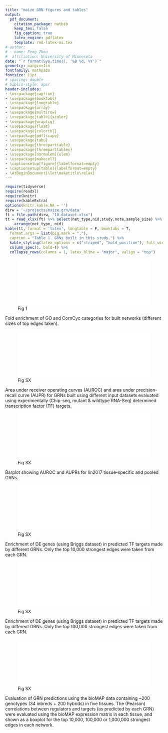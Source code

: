 ```yaml
---
title: "maize GRN figures and tables"
output:
  pdf_document:
    citation_package: natbib
    keep_tex: false
    fig_caption: true
    latex_engine: pdflatex
    template: rmd-latex-ms.tex
# author:
# - name: Peng Zhou
#  affiliation: University of Minnesota
date: "`r format(Sys.time(), '%B %d, %Y')`"
geometry: margin=1in
fontfamily: mathpazo
fontsize: 11pt
# spacing: double
# biblio-style: apsr
header-includes:
- \usepackage{caption}
- \usepackage{booktabs}
- \usepackage{longtable}
- \usepackage{array}
- \usepackage{multirow}
- \usepackage[table]{xcolor}
- \usepackage{wrapfig}
- \usepackage{float}
- \usepackage{colortbl}
- \usepackage{pdflscape}
- \usepackage{tabu}
- \usepackage{threeparttable}
- \usepackage{threeparttablex}
- \usepackage[normalem]{ulem}
- \usepackage{makecell}
- \captionsetup[figure]{labelformat=empty}
- \captionsetup[table]{labelformat=empty}
- \AtBeginDocument{\let\maketitle\relax}
---
```

\pagenumbering{gobble}


```r
require(tidyverse)
require(readxl)
require(knitr)
require(kableExtra)
options(knitr.kable.NA = '')
dirw = '~/projects/maize.grn/data'
ft = file.path(dirw, "10.dataset.xlsx")
tt = read_xlsx(ft) %>% select(net_type,nid,study,note,sample_size) %>%
    arrange(net_type, nid)
kable(tt, format = 'latex', longtable = F, booktabs = T,
  format.args = list(big.mark = ","),
  caption = "Table 1. GRNs built in this study.") %>%
  kable_styling(latex_options = c("striped", "hold_position"), full_width = F, font_size = 8) %>%
  column_spec(1, bold=T) %>%
  collapse_rows(columns = 1, latex_hline = "major", valign = "top")
```

\pagebreak
![Fig 1]($grn/data/14_eval_sum/14.go.pdf){width=100%}

Fold enrichment of GO and CornCyc categories for built networks (different sizes of top edges taken).

\pagebreak
![Fig SX]($grn/data/14_eval_sum/10.dev.atlas.pdf){width=100%}

Area under receiver operating curves (AUROC) and area under precision-recall curve (AUPR) for GRNs built using different input datasets evaluated using experimentally (Chip-seq, mutant & wildtype RNA-Seq) determined transcription factor (TF) targets.

\pagebreak
![Fig SX]($grn/data/14_eval_sum/05.auc.pdf){width=100%}

Barplot showing AUROC and AUPRs for lin2017 tissue-specific and pooled GRNs. 

\pagebreak
![Fig SX]($grn/data/14_eval_sum/12.briggs.10000.pdf){width=100%}

Enrichment of DE genes (using Briggs dataset) in predicted TF targets made by different GRNs. Only the top 10,000 strongest edges were taken from each GRN.

\pagebreak
![Fig SX]($grn/data/14_eval_sum/12.briggs.100000.pdf){width=100%}

Enrichment of DE genes (using Briggs dataset) in predicted TF targets made by different GRNs. Only the top 100,000 strongest edges were taken from each GRN.

\pagebreak
![Fig SX]($grn/data/14_eval_sum/15.biomap.1.pcc.pdf){width=100%}

Evaluation of GRN predictions using the bioMAP data containing ~200 genotypes (34 inbreds + 200 hybrids) in five tissues.  The (Pearson) correlations between regulators and targets (as predicted by each GRN) were evaluated using the bioMAP expression matrix in each tissue, and shown as a boxplot for the top 10,000, 100,000 or 1,000,000 strongest edges in each network.
